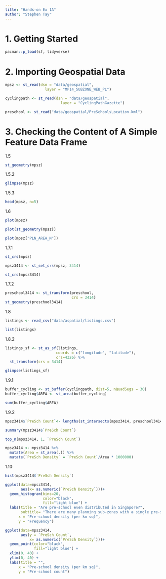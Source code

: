 ```yaml
---
title: "Hands-on Ex 1A"
author: "Stephen Tay"
---
```


# 1. Getting Started

```r
pacman::p_load(sf, tidyverse)
```

# 2. Importing Geospatial Data

```r
mpsz <- st_read(dsn = "data/geospatial", 
                  layer = "MP14_SUBZONE_WEB_PL")
```

```r
cyclingpath <- st_read(dsn = "data/geospatial", 
                         layer = "CyclingPathGazette")
```

```r
preschool <- st_read("data/geospatial/PreSchoolsLocation.kml")
```

# 3. Checking the Content of A Simple Feature Data Frame

1.5

```r
st_geometry(mpsz)
```

1.5.2

```r
glimpse(mpsz)
```

1.5.3

```r
head(mpsz, n=5)
```

1.6

```r
plot(mpsz)
```

```r
plot(st_geometry(mpsz))
```

```r
plot(mpsz["PLN_AREA_N"])
```

1.7.1

```r
st_crs(mpsz)
```

```r
mpsz3414 <- st_set_crs(mpsz, 3414)
```

```r
st_crs(mpsz3414)
```

1.7.2

```r
preschool3414 <- st_transform(preschool, 
                              crs = 3414)
st_geometry(preschool3414)
```

1.8

```r
listings <- read_csv("data/aspatial/listings.csv")
```

```r
list(listings)
```

1.8.2

```r
listings_sf <- st_as_sf(listings, 
                       coords = c("longitude", "latitude"),
                       crs=4326) %>%
  st_transform(crs = 3414)
```

```r
glimpse(listings_sf)
```

1.9.1

```r
buffer_cycling <- st_buffer(cyclingpath, dist=5, nQuadSegs = 30)
buffer_cycling$AREA <- st_area(buffer_cycling)
```

```r
sum(buffer_cycling$AREA)
```

1.9.2

```r
mpsz3414$`PreSch Count`<- lengths(st_intersects(mpsz3414, preschool3414))
```

```r
summary(mpsz3414$`PreSch Count`)
```

```r
top_n(mpsz3414, 1, `PreSch Count`)
```

```r
mpsz3414 <- mpsz3414 %>%
  mutate(Area = st_area(.)) %>%
  mutate(`PreSch Density` = `PreSch Count`/Area * 1000000)
```

1.10

```r
hist(mpsz3414$`PreSch Density`)
```

```r
ggplot(data=mpsz3414, 
       aes(x= as.numeric(`PreSch Density`)))+
  geom_histogram(bins=20, 
                 color="black", 
                 fill="light blue") +
  labs(title = "Are pre-school even distributed in Singapore?",
       subtitle= "There are many planning sub-zones with a single pre-school, on the other hand, \nthere are two planning sub-zones with at least 20 pre-schools",
      x = "Pre-school density (per km sq)",
      y = "Frequency")
```

```r
ggplot(data=mpsz3414, 
       aes(y = `PreSch Count`, 
           x= as.numeric(`PreSch Density`)))+
  geom_point(color="black", 
             fill="light blue") +
  xlim(0, 40) +
  ylim(0, 40) +
  labs(title = "",
      x = "Pre-school density (per km sq)",
      y = "Pre-school count")
```
